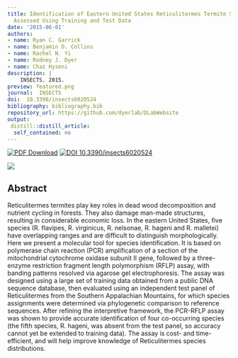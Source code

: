 ```yaml
---
title: Identification of Eastern United States Reticulitermes Termite Species via PCR-RFLP,
  Assessed Using Training and Test Data
date: '2015-06-01'
authors:
- name: Ryan C. Garrick
- name: Benjamin D. Collins
- name: Rachel N. Yi
- name: Rodney J. Dyer
- name: Chaz Hyseni
description: |
    INSECTS. 2015.  
preview: featured.png
journal:  INSECTS
doi:  10.3390/insects6020524
bibliography: bibliography.bib
repository_url: https://github.com/dyerlab/DLabWebsite
output:
 distill::distill_article:
  self_contained: no
---
```


 [![PDF Download](https://img.shields.io/badge/PDF-21B02C.svg)](https://drive.google.com/file/d/0B0T81CzLjtfPbl9PaFhfclNiTFk/view) [![ DOI 10.3390/insects6020524](http://img.shields.io/badge/DOI-474747.svg)](https://doi.org/10.3390/insects6020524)

![]( featured.png )

## Abstract

Reticulitermes termites play key roles in dead wood decomposition and nutrient cycling in forests. They also damage man-made structures, resulting in considerable economic loss. In the eastern United States, five species (R. flavipes, R. virginicus, R. nelsonae, R. hageni and R. malletei) have overlapping ranges and are difficult to distinguish morphologically. Here we present a molecular tool for species identification. It is based on polymerase chain reaction (PCR) amplification of a section of the mitochondrial cytochrome oxidase subunit II gene, followed by a three-enzyme restriction fragment length polymorphism (RFLP) assay, with banding patterns resolved via agarose gel electrophoresis. The assay was designed using a large set of training data obtained from a public DNA sequence database, then evaluated using an independent test panel of Reticulitermes from the Southern Appalachian Mountains, for which species assignments were determined via phylogenetic comparison to reference sequences. After refining the interpretive framework, the PCR-RFLP assay was shown to provide accurate identification of four co-occurring species (the fifth species, R. hageni, was absent from the test panel, so accuracy cannot yet be extended to training data). The assay is cost- and time-efficient, and will help improve knowledge of Reticulitermes species distributions.
